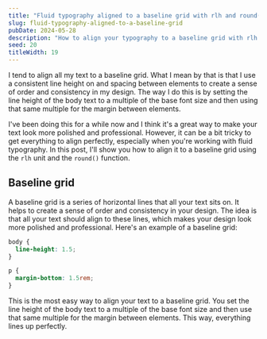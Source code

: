 ```yaml
---
title: "Fluid typography aligned to a baseline grid with rlh and round()"
slug: fluid-typography-aligned-to-a-baseline-grid
pubDate: 2024-05-28
description: "How to align your typography to a baseline grid with rlh and round()"
seed: 20
titleWidth: 19
---
```


I tend to align all my text to a baseline grid. What I mean by that is that I use a consistent line height on and spacing between elements to create a sense of order and consistency in my design. The way I do this is by setting the line height of the body text to a multiple of the base font size and then using that same multiple for the margin between elements.

I've been doing this for a while now and I think it's a great way to make your text look more polished and professional. However, it can be a bit tricky to get everything to align perfectly, especially when you're working with fluid typography. In this post, I'll show you how to align it to a baseline grid using the `rlh` unit and the `round()` function.

## Baseline grid

A baseline grid is a series of horizontal lines that all your text sits on. It helps to create a sense of order and consistency in your design. The idea is that all your text should align to these lines, which makes your design look more polished and professional. Here's an example of a baseline grid:

```css
body {
  line-height: 1.5;
}

p {
  margin-bottom: 1.5rem;
}
```

This is the most easy way to align your text to a baseline grid. You set the line height of the body text to a multiple of the base font size and then use that same multiple for the margin between elements. This way, everything lines up perfectly.

